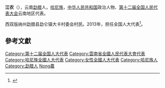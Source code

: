 '''江农'''（{{bd|1985年||}}），云南[[勐腊|勐腊]]人，[[哈尼族|哈尼族]]，[[中华人民共和国|中华人民共和国]]政治人物、[[第十二届全国人民代表大会|第十二届全国人民代表大会]]云南地区代表。

西双版纳州勐腊县勐仑镇大卡村委会村民。2013年，担任全国人大代表<ref>{{cite news|title=全国人大代表信息-江农|url= http://210.82.31.1:8084/delegate/viewDelegate.action?dbid=122341|accessdate=2013-04-05|newspaper=全国人大网}}{{Dead link|date=2020年1月 |bot=InternetArchiveBot |fix-attempted=yes }}</ref>。

==參考文獻==
{{reflist}}
{{中国政治人物小作品}}
{{DEFAULTSORT:Jiang}}
[[Category:第十二届全国人大代表|Category:第十二届全国人大代表]]
[[Category:雲南省全國人民代表大會代表|Category:雲南省全國人民代表大會代表]]
[[Category:哈尼族全國人大代表|Category:哈尼族全國人大代表]]
[[Category:女性全國人大代表|Category:女性全國人大代表]]
[[Category:哈尼族人|Category:哈尼族人]]
[[Category:勐腊人|Category:勐腊人]]
[[Category:江姓|Nong農]]
